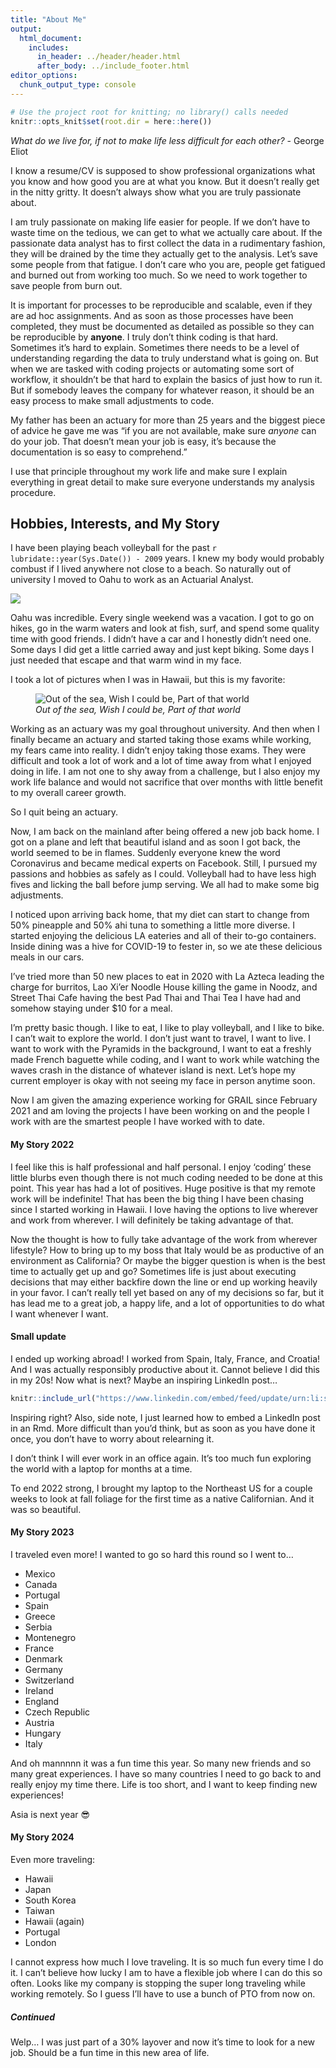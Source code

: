 ```yaml
---
title: "About Me"
output:
  html_document:
    includes:
      in_header: ../header/header.html
      after_body: ../include_footer.html
editor_options: 
  chunk_output_type: console
---
```

```r
# Use the project root for knitting; no library() calls needed
knitr::opts_knit$set(root.dir = here::here())
```



<a href="cavandonohoe@gmail.com"><i class="fa fa-envelope" style="font-size:36px"></i></a> <a href="https://www.instagram.com/cavandonohoe"><i class="fa fa-instagram" style="font-size:36px"></i></a> <a href="https://www.facebook.com/cavandonohoe"><i class="fa fa-facebook" style="font-size:36px"></i></a> <a href="https://github.com/cavandonohoe"><i class="fa fa-github" style="font-size:36px"></i></a> <a href="https://www.linkedin.com/in/cavan-donohoe/"><i class="fa fa-linkedin" style="font-size:36px"></i></a> <a href="tel:+8054043321"><i class="fa fa-phone" style="font-size:36px"></i></a>


*What do we live for, if not to make life less difficult for each other?*
- George Eliot

I know a resume/CV is supposed to show professional organizations what you know and how good you are at what you know. But it doesn't really get in the nitty gritty. It doesn't always show what you are truly passionate about. 

I am truly passionate on making life easier for people. If we don't have to waste time on the tedious, we can get to what we actually care about. If the passionate data analyst has to first collect the data in a rudimentary fashion, they will be drained by the time they actually get to the analysis. Let's save some people from that fatigue. I don't care who you are, people get fatigued and burned out from working too much. So we need to work together to save people from burn out.

It is important for processes to be reproducible and scalable, even if they are ad hoc assignments. And as soon as those processes have been completed, they must be documented as detailed as possible so they can be reproducible by **anyone**. I truly don't think coding is that hard. Sometimes it's hard to explain. Sometimes there needs to be a level of understanding regarding the data to truly understand what is going on. But when we are tasked with coding projects or automating some sort of workflow, it shouldn't be that hard to explain the basics of just how to run it. But if somebody leaves the company for whatever reason, it should be an easy process to make small adjustments to code.

My father has been an actuary for more than 25 years and the biggest piece of advice he gave me was "if you are not available, make sure *anyone* can do your job. That doesn't mean your job is easy, it's because the documentation is so easy to comprehend."

I use that principle throughout my work life and make sure I explain everything in great detail to make sure everyone understands my analysis procedure. 

## Hobbies, Interests, and My Story

I have been playing beach volleyball for the past `r lubridate::year(Sys.Date()) - 2009` years. I knew my body would probably combust if I lived anywhere not close to a beach. So naturally out of university I moved to Oahu to work as an Actuarial Analyst.

![](../images/Volleyball silhouette.jpg)

Oahu was incredible. Every single weekend was a vacation. I got to go on hikes, go in the warm waters and look at fish, surf, and spend some quality time with good friends. I didn't have a car and I honestly didn't need one. Some days I did get a little carried away and just kept biking. Some days I just needed that escape and that warm wind in my face. 

I took a lot of pictures when I was in Hawaii, but this is my favorite:
  
![*Out of the sea, Wish I could be, Part of that world*](../images/little mermaid.jpg)

Working as an actuary was my goal throughout university. And then when I finally became an actuary and started taking those exams while working, my fears came into reality. I didn't enjoy taking those exams. They were difficult and took a lot of work and a lot of time away from what I enjoyed doing in life. I am not one to shy away from a challenge, but I also enjoy my work life balance and would not sacrifice that over months with little benefit to my overall career growth.

So I quit being an actuary.

Now, I am back on the mainland after being offered a new job back home. I got on a plane and left that beautiful island and as soon I got back, the world seemed to be in flames. Suddenly everyone knew the word Coronavirus and became medical experts on Facebook. Still, I pursued my passions and hobbies as safely as I could. Volleyball had to have less high fives and licking the ball before jump serving. We all had to make some big adjustments. 

I noticed upon arriving back home, that my diet can start to change from 50% pineapple and 50% ahi tuna to something a little more diverse. I started enjoying the delicious LA eateries and all of their to-go containers. Inside dining was a hive for COVID-19 to fester in, so we ate these delicious meals in our cars. 

I've tried more than 50 new places to eat in 2020 with La Azteca leading the charge for burritos, Lao Xi'er Noodle House killing the game in Noodz, and Street Thai Cafe having the best Pad Thai and Thai Tea I have had and somehow staying under $10 for a meal. 

I'm pretty basic though. I like to eat, I like to play volleyball, and I like to bike. I can't wait to explore the world. I don't just want to travel, I want to live. I want to work with the Pyramids in the background, I want to eat a freshly made French baguette while coding, and I want to work while watching the waves crash in the distance of whatever island is next. Let's hope my current employer is okay with not seeing my face in person anytime soon. 

Now I am given the amazing experience working for GRAIL since February 2021 and am loving the projects I have been working on and the people I work with are the smartest people I have worked with to date. 

#### My Story 2022

I feel like this is half professional and half personal. I enjoy 'coding' these little blurbs even though there is not much coding needed to be done at this point. This year has had a lot of positives. Huge positive is that my remote work will be indefinite! That has been the big thing I have been chasing since I started working in Hawaii. I love having the options to live wherever and work from wherever. I will definitely be taking advantage of that. 

Now the thought is how to fully take advantage of the work from wherever lifestyle? How to bring up to my boss that Italy would be as productive of an environment as California? Or maybe the bigger question is when is the best time to actually get up and go? Sometimes life is just about executing decisions that may either backfire down the line or end up working heavily in your favor. I can't really tell yet based on any of my decisions so far, but it has lead me to a great job, a happy life, and a lot of opportunities to do what I want whenever I want. 

#### Small update

I ended up working abroad! I worked from Spain, Italy, France, and Croatia! And I was actually responsibly productive about it. Cannot believe I did this in my 20s! Now what is next? Maybe an inspiring LinkedIn post... 


```r
knitr::include_url("https://www.linkedin.com/embed/feed/update/urn:li:share:6956906897379590144", height = 570)

```


Inspiring right? Also, side note, I just learned how to embed a LinkedIn post in an Rmd. More difficult than you'd think, but as soon as you have done it once, you don't have to worry about relearning it. 

I don't think I will ever work in an office again. It's too much fun exploring the world with a laptop for months at a time.

To end 2022 strong, I brought my laptop to the Northeast US for a couple weeks to look at fall foliage for the first time as a native Californian. And it was so beautiful.

#### My Story 2023

I traveled even more! I wanted to go so hard this round so I went to...

- Mexico
- Canada
- Portugal
- Spain
- Greece
- Serbia
- Montenegro
- France
- Denmark
- Germany
- Switzerland
- Ireland
- England
- Czech Republic
- Austria
- Hungary
- Italy

And oh mannnnn it was a fun time this year. So many new friends and so many great experiences. I have so many countries I need to go back to and really enjoy my time there. Life is too short, and I want to keep finding new experiences!

Asia is next year 😎

#### My Story 2024

Even more traveling:

- Hawaii
- Japan
- South Korea
- Taiwan
- Hawaii (again)
- Portugal
- London

I cannot express how much I love traveling. It is so much fun every time I do it. I can't believe how lucky I am to have a flexible job where I can do this so often. Looks like my company is stopping the super long traveling while working remotely. So I guess I'll have to use a bunch of PTO from now on.

##### Continued

Welp... I was just part of a 30% layover and now it's time to look for a new job. Should be a fun time in this new area of life.
